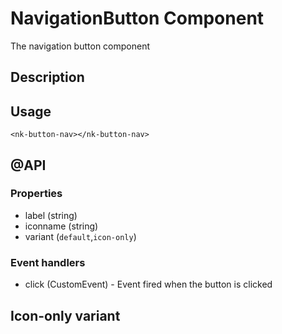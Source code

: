 
<Meta title="SOLID/NavigationButton" />

# NavigationButton Component

The navigation button component

<Canvas of={Stories.Example} />

## Description

## Usage

`<nk-button-nav></nk-button-nav>`

## @API

### Properties

- label (string)
- iconname (string)
- variant (`default`,`icon-only`)

### Event handlers

- click (CustomEvent) - Event fired when the button is clicked

## Icon-only variant

<Canvas of={Stories.IconOnly} />
